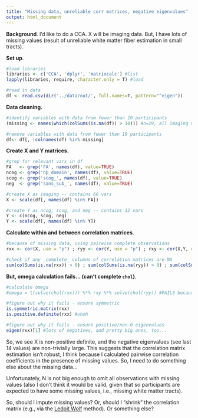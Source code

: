 ```yaml
---
title: "Missing data, unreliable corr matrices, negative eigenvalues"
output: html_document
---
```



__Background__. I'd like to do a CCA. X will be imaging data. But, I have lots of missing values (result of unreliable white matter fiber estimation in small tracts).

__Set up__.

```r

#load libraries
libraries <- c('CCA', 'dplyr', 'matrixcalc') #list
lapply(libraries, require, character.only = T) #load 

#read in data
df <- read.csv(dir('../data/out/', full.names=T, pattern="^eigen")) 

```


__Data cleaning.__

```r

#identify variables with data from fewer than 10 participants 
(missing <- names(which(colSums(is.na(df)) > 10))) #n=29, all imaging vars are expected

#remove variables with data from fewer than 10 participants 
df<- df[, !colnames(df) %in% missing] 

```

__Create X and Y matrices.__
```r

#grep for relevant vars in df
FA   <- grep('FA', names(df), value=TRUE)
ncog <- grep('np_domain', names(df), value=TRUE)
scog <- grep('scog_', names(df), value=TRUE)
neg  <- grep('sans_sub_', names(df), value=TRUE)

#create X as imaging -- contains 66 vars
X <- scale(df[, names(df) %in% FA]) 

#create Y as ncog, scog, and neg -- contains 12 vars
Y <- c(ncog, scog, neg)
Y <- scale(df[, names(df) %in% Y]) 

```


__Calculate within and between correlation matrices__.
```r

#because of missing data, using pairwise complete observations
rxx <- cor(X, use = "p") ; ryy <- cor(Y, use = "p") ; rxy <- cor(X,Y, use = "p") 

#check if any _complete_ columns of correlation matrices are NA
sum(colSums(is.na(rxx)) > 0) ; sum(colSums(is.na(ryy)) > 0) ; sum(colSums(is.na(rxy)) > 0) #all 0

```

__But, omega calculation fails... (can't complete `chol`)__.
```r

#calculate omega
#omega = t(solve(chol(rxx))) %*% rxy %*% solve(chol(ryy)) #FAILS because can't compute chol(rxx)

#figure out why it fails - ensure symmetric
is.symmetric.matrix(rxx)
is.positive.definite(rxx) #uhoh

#figure out why it fails - ensure positive/non-0 eigenvalues
eigen(rxx)[1] #lots of negatives, and pretty big ones, too...

```

So, we see X is non-positive definite, and the negative eigenvalues (see last 14 values) are non-trivially large. 
This suggests that the correlation matrix estimation isn't robust, I think because I calculated pairwise correlation coefficients in the presence of missing values. So, I need to do something else about the missing data...

Unfortunately, N is not big enough to omit all observations with missing values (also I don't think it would be valid, given that so participants are expected to have some missing values, i.e., missing white matter tracts).

So, should I impute missing values? Or, should I "shrink" the correlation matrix (e.g., via the [Ledoit Wolf](http://www.ledoit.net/honey.pdf) method). Or something else?
